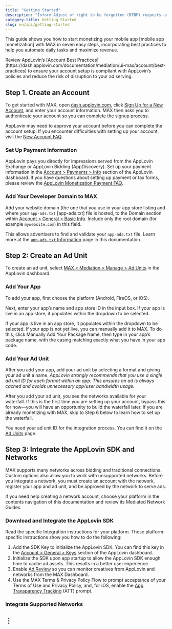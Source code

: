 ```yaml
---
title: "Getting Started"
description: "Inform Adjust of right to be forgotten (RTBF) requests using the GDPR API."
category-title: Getting Started
slug: en/api/getting-started
---
```


This guide shows you how to start <Glossary>monetizing your mobile app [mobile app monetization]</Glossary> with MAX in seven easy steps, incorporating best practices to help you automate daily tasks and maximize revenue.

<Callout type="important">
Review AppLovin’s [Account Best Practices](https://dash.applovin.com/documentation/mediation/ui-max/account/best-practices) to ensure your account setup is compliant with AppLovin’s policies and reduce the risk of disruption to your ad serving.
</Callout>

## Step 1. Create an Account
To get started with MAX, open [dash.applovin.com](https://dash.applovin.com), click [<UILabel>Sign Up for a New Account</UILabel>](https://dash.applovin.com/signup), and enter your account information. MAX then asks you to authenticate your account so you can complete the signup process.

AppLovin may need to approve your account before you can complete the account setup.
If you encounter difficulties with setting up your account, visit the [New Account <Abbr>FAQ</Abbr>](https://support.applovin.com/hc/en-us/sections/4403763509261-New-Accounts-).

### Set Up Payment Information
AppLovin pays you directly for <Glossary>impressions</Glossary> served from the <Glossary>AppLovin Exchange</Glossary> or AppLovin Bidding (AppDiscovery).
Set up your payment information in the [<UILabel>Account > Payments > Info</UILabel>](https://dash.applovin.com/o/billing/accounts/) section of the AppLovin dashboard.
If you have questions about setting up payment or tax forms, please review the [AppLovin Monetization Payment <Abbr>FAQ</Abbr>](https://support.applovin.com/hc/en-us/articles/4403801592461-FAQ-AppLovin-Monetization-Payment).

### Add Your Developer Domain to MAX
Add your website domain (the one that you use in your app store listing and where your <Glossary>`app-ads.txt` [app-ads.txt]</Glossary> file is hosted, to the <UILabel>Domain</UILabel> section within [<UILabel>Account > General > Basic Info</UILabel>](https://dash.applovin.com/o/account#basic_info).
Include only the root domain (for example `mywebsite.com`) in this field.

This allows advertisers to find and validate your `app-ads.txt` file. Learn more at the [`app-ads.txt` Information](https://dash.applovin.com/documentation/mediation/ui-max/account/app-ads-txt-info) page in this documentation.

## Step 2: Create an Ad Unit
To create an ad unit, select [<UILabel>MAX > Mediation > Manage > Ad Units</UILabel>](https://dash.applovin.com/o/mediation/ad_units/) in the AppLovin dashboard.

### Add Your App
To add your app, first choose the platform (<Glossary>Android</Glossary>, Fire<Abbr>OS</Abbr>, or <Glossary>iOS</Glossary>).

Next, enter your app’s name and app store <Abbr>ID</Abbr> in the input box. If your app is live in an app store, it populates within the dropdown to be selected.

If your app is live in an app store, it populates within the dropdown to be selected.
If your app is not yet live, you can manually add it to MAX.
To do this, click <UILabel>Manually Add Your Package Name</UILabel>, then type in your app’s package name, with the casing matching exactly what you have in your app code.

### Add Your Ad Unit
After you add your app, add your ad unit by selecting a format and giving your ad unit a name. <em>AppLovin strongly recommends that you use a single ad unit <Abbr>ID</Abbr> for each format within an app. This ensures an ad is always cached and avoids unnecessary app/user bandwidth usage.</em>

After you add your ad unit, you see the <Glossary>networks</Glossary> available for your <Glossary>waterfall</Glossary>.
If this is the first time you are setting up your account, bypass this for now—you will have an opportunity to build the waterfall later.
If you are already monetizing with MAX, skip to Step 6 below to learn how to set up the waterfall.

You need your ad unit <Abbr>ID</Abbr> for the integration process.
You can find it on the [<UILabel>Ad Units</UILabel>](https://dash.applovin.com/o/mediation/ad_units/) page.

## Step 3: Integrate the AppLovin <Abbr>SDK</Abbr> and Networks
MAX supports many networks across bidding and traditional connections.
Custom options also allow you to work with unsupported networks.
Before you integrate a network, you must create an account with the network, register your app and ad unit, and be approved by the network to serve ads.

<Callout type="note">
If you need help creating a network account, choose your platform in the contents navigation of this documentation and review its Mediated Network Guides.
</Callout>

### Download and Integrate the AppLovin <Abbr>SDK</Abbr>

Read the specific Integration instructions for your platform.
These platform-specific instructions show you how to do the following:

1. Add the <Abbr>SDK</Abbr> Key to initialize the AppLovin <Abbr>SDK</Abbr>.
   You can find this key in the [<UILabel>Account > General > Keys</UILabel>](https://dash.applovin.com/o/account#keys) section of the AppLovin dashboard.
1. Initialize the <Abbr>SDK</Abbr> upon app startup to allow the AppLovin <Abbr>SDK</Abbr> enough time to cache ad assets.
   This results in a better user experience.
1. Enable [Ad Review](https://dash.applovin.com/documentation/mediation/ad-review/creative-review) so you can monitor <Glossary>creatives</Glossary> from AppLovin and networks from the MAX Dashboard.
1. Use the MAX Terms & Privacy Policy Flow to prompt acceptance of your Terms of Use and Privacy Policy, and, for <Abbr>iOS</Abbr>, enable the [App Transparency Tracking](https://developer.apple.com/documentation/apptrackingtransparency) (<Abbr>ATT</Abbr>) prompt.

### Integrate Supported Networks

## ⋮

